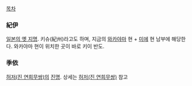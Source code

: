 [[목차]]

=== 紀伊 ===
[[일본의 옛 지명]]. 키슈(紀州)라고도 하며, 지금의 [[와카야마]] 현 + [[미에]] 현 남부에 해당한다. 와카야마 현이 위치한 곳이 바로 키이 반도.

=== 季依 ===
[[허저(진 연희무쌍)]]의 [[진명]]. 상세는 [[허저(진 연희무쌍)]] 참고
